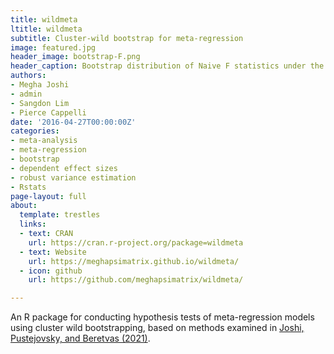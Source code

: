 ```yaml
---
title: wildmeta
ltitle: wildmeta
subtitle: Cluster-wild bootstrap for meta-regression
image: featured.jpg
header_image: bootstrap-F.png
header_caption: Bootstrap distribution of Naive F statistics under the null hypothesis.
authors:
- Megha Joshi
- admin
- Sangdon Lim
- Pierce Cappelli
date: '2016-04-27T00:00:00Z'
categories:
- meta-analysis
- meta-regression
- bootstrap
- dependent effect sizes
- robust variance estimation
- Rstats
page-layout: full
about:
  template: trestles
  links:
  - text: CRAN
    url: https://cran.r-project.org/package=wildmeta
  - text: Website
    url: https://meghapsimatrix.github.io/wildmeta/
  - icon: github
    url: https://github.com/meghapsimatrix/wildmeta/

---
```


An R package for conducting hypothesis tests of meta-regression models using cluster wild bootstrapping, based on methods examined in [Joshi, Pustejovsky, and Beretvas (2021)](/publication/cluster-wild-bootstrap-for-meta-analysis/).

